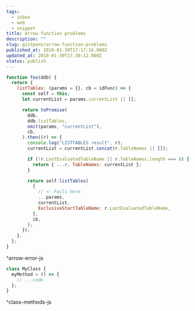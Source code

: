 ```yaml
---
tags:
  - inbox
  - web
  - snippet
title: Arrow function problems
description: ""
slug: gistpens/arrow-function-problems
published_at: 2018-01-30T17:17:16.000Z
updated_at: 2018-01-30T17:30:12.000Z
status: publish
---
```

```js title="arrow-error.js"
function foo(ddb) {
  return {
    listTables: (params = {}, cb = idFunc) => {
      const self = this;
      let currentList = params.currentList || [];

      return toPromise(
        ddb,
        ddb.listTables,
        omit(params, "currentList"),
        cb,
      ).then((r) => {
        console.log("LISTTABLES result", r);
        currentList = currentList.concat(r.TableNames || []);

        if (!r.LastEvaluatedTableName || r.TableNames.length === 0) {
          return { ...r, TableNames: currentList };
        }

        return self.listTables(
          {
            // <- Fails here
            ...params,
            currentList,
            ExclusiveStartTableName: r.LastEvaluatedTableName,
          },
          cb,
        );
      });
    },
  };
}
```

^arrow-error-js

```js title="class-methods.js"
class MyClass {
  myMethod = () => {
    // ...code
  };
}
```

^class-methods-js
